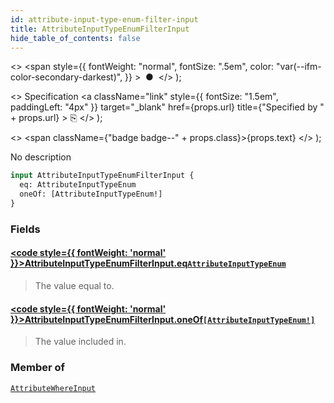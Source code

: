 ```yaml
---
id: attribute-input-type-enum-filter-input
title: AttributeInputTypeEnumFilterInput
hide_table_of_contents: false
---
```


  <>
    <span
      style={{
        fontWeight: "normal",
        fontSize: ".5em",
        color: "var(--ifm-color-secondary-darkest)",
      }}
    >
      &nbsp;●&nbsp;
    </span>
  </>
);

  <>
    Specification
    <a
      className="link"
      style={{ fontSize: "1.5em", paddingLeft: "4px" }}
      target="\_blank"
      href={props.url}
      title={"Specified by " + props.url}
    >
      ⎘
    </a>
  </>
);

  <>
    <span className={"badge badge--" + props.class}>{props.text}</span>
  </>
);

No description

```graphql
input AttributeInputTypeEnumFilterInput {
  eq: AttributeInputTypeEnum
  oneOf: [AttributeInputTypeEnum!]
}
```

### Fields

#### [<code style={{ fontWeight: 'normal' }}>AttributeInputTypeEnumFilterInput.<b>eq</b></code>](#)<Bullet />[`AttributeInputTypeEnum`](../../../api-reference/attributes/enums/attribute-input-type-enum) <Badge class="secondary" text="enum"/>

> The value equal to.

#### [<code style={{ fontWeight: 'normal' }}>AttributeInputTypeEnumFilterInput.<b>oneOf</b></code>](#)<Bullet />[`[AttributeInputTypeEnum!]`](../../../api-reference/attributes/enums/attribute-input-type-enum) <Badge class="secondary" text="list"/> <Badge class="secondary" text="enum"/>

> The value included in.

### Member of

[`AttributeWhereInput`](../../../api-reference/attributes/inputs/attribute-where-input) <Badge class="secondary" text="input"/>
